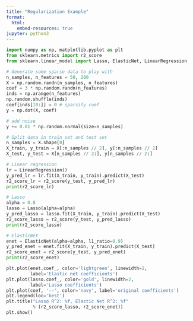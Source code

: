```yaml
---
title: "Regularization Example"
format: 
  html:
    embed-resources: true
jupyter: python3
---
```


```python
import numpy as np, matplotlib.pyplot as plt
from sklearn.metrics import r2_score
from sklearn.linear_model import Lasso, ElasticNet, LinearRegression

# Generate some sparse data to play with
n_samples, n_features = 50, 200
X = np.random.randn(n_samples, n_features)
coef = 3 * np.random.randn(n_features)
inds = np.arange(n_features)
np.random.shuffle(inds)
coef[inds[10:]] = 0 # sparsify coef
y = np.dot(X, coef)

# add noise
y += 0.01 * np.random.normal(size=n_samples)

# Split data in train set and test set
n_samples = X.shape[0]
X_train, y_train = X[:n_samples // 2], y[:n_samples // 2]
X_test, y_test = X[n_samples // 2:], y[n_samples // 2:]
```

```python
# Linear regression
lr = LinearRegression()
y_pred_lr = lr.fit(X_train, y_train).predict(X_test)
r2_score_lr = r2_score(y_test, y_pred_lr)
print(r2_score_lr)
```

```python
# Lasso
alpha = 0.8
lasso = Lasso(alpha=alpha)
y_pred_lasso = lasso.fit(X_train, y_train).predict(X_test)
r2_score_lasso = r2_score(y_test, y_pred_lasso)
print(r2_score_lasso)
```

```python
# ElasticNet
enet = ElasticNet(alpha=alpha, l1_ratio=0.9)
y_pred_enet = enet.fit(X_train, y_train).predict(X_test)
r2_score_enet = r2_score(y_test, y_pred_enet)
print(r2_score_enet)
```

```python
plt.plot(enet.coef_, color='lightgreen', linewidth=2,
         label='Elastic net coefficients')
plt.plot(lasso.coef_, color='gold', linewidth=2,
         label='Lasso coefficients')
plt.plot(coef, '--', color='navy', label='original coefficients')
plt.legend(loc='best')
plt.title("Lasso R^2: %f, Elastic Net R^2: %f"
          % (r2_score_lasso, r2_score_enet))
plt.show()
```

